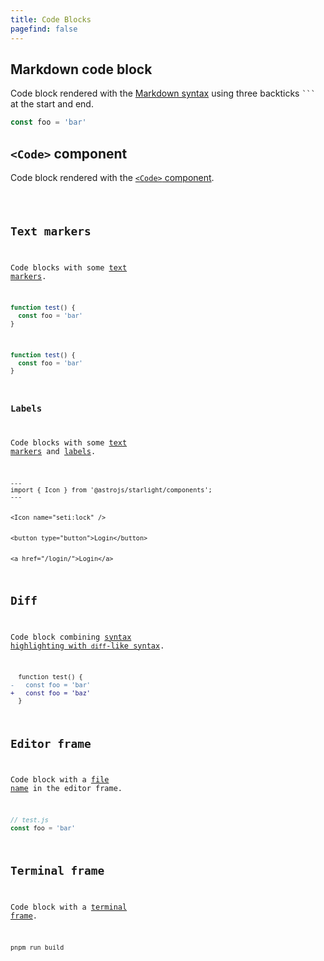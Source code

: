 ```yaml
---
title: Code Blocks
pagefind: false
---
```


## Markdown code block

Code block rendered with the [Markdown syntax](https://starlight.astro.build/guides/authoring-content/#code-blocks) using three backticks <code>```</code> at the start and end.

```js
const foo = 'bar'
```

## `<Code>` component

Code block rendered with the [`<Code>` component](https://starlight.astro.build/components/code/).


<Code code="const foo = 'bar'" lang="js" />

## Text markers

Code blocks with some [text markers](https://expressive-code.com/key-features/text-markers/).

```js {2}
function test() {
  const foo = 'bar'
}
```

```js "function" ins="foo" del="bar"
function test() {
  const foo = 'bar'
}
```

### Labels

Code blocks with some [text markers](https://expressive-code.com/key-features/text-markers/) and [labels](https://expressive-code.com/key-features/text-markers/#adding-labels-to-line-markers).

```astro title="example.astro" {"1. Keep the existing icon.":5-6} del={"2. Remove the button.":8-9} ins={"3. Add a link.":11-12}
---
import { Icon } from '@astrojs/starlight/components';
---


<Icon name="seti:lock" />


<button type="button">Login</button>


<a href="/login/">Login</a>
```

## Diff

Code block combining [syntax highlighting with `diff`-like syntax](https://expressive-code.com/key-features/text-markers/#combining-syntax-highlighting-with-diff-like-syntax).

```diff lang="js"
  function test() {
-   const foo = 'bar'
+   const foo = 'baz'
  }
```

## Editor frame

Code block with a [file name](https://expressive-code.com/key-features/frames/#code-editor-frames) in the editor frame.

```js
// test.js
const foo = 'bar'
```

## Terminal frame

Code block with a [terminal frame](https://expressive-code.com/key-features/frames/#terminal-frames).

```bash title="Build something…"
pnpm run build
```
